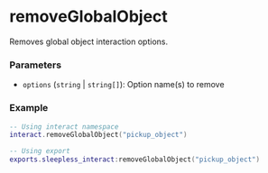 # removeGlobalObject

Removes global object interaction options.

### Parameters
- `options` (`string` | `string[]`): Option name(s) to remove

### Example
```lua
-- Using interact namespace
interact.removeGlobalObject("pickup_object")

-- Using export
exports.sleepless_interact:removeGlobalObject("pickup_object")
```